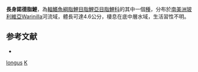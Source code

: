 {{Speciesbox 
| taxon = Knodus longus
| status = NE
| status_system = IUCN3.1
| authority = [[Zarske|Zarske]] & [[Géry|Géry]], 2006
| synonyms = 
}}
'''長身諾德脂鯉'''，為[[輻鰭魚綱|輻鰭魚綱]][[脂鯉目|脂鯉目]][[脂鯉亞目|脂鯉亞目]][[脂鯉科|脂鯉科]]的其中一個[[種|種]]，分布於[[南美洲|南美洲]][[玻利維亞|玻利維亞]]Warinilla河流域，體長可達4.6公分，棲息在底中層水域，生活習性不明。

==参考文献==
{{refbegin}}
*{{FishBase_species|genus=Knodus|species=longus|year=2014|month=1}}
{{refend}}

{{Taxonbar|from=Q5538615}}

[[Category:諾德脂鯉屬|longus]]
[[Category:2006年描述的鱼类|K]]

{{魚類小作品}}